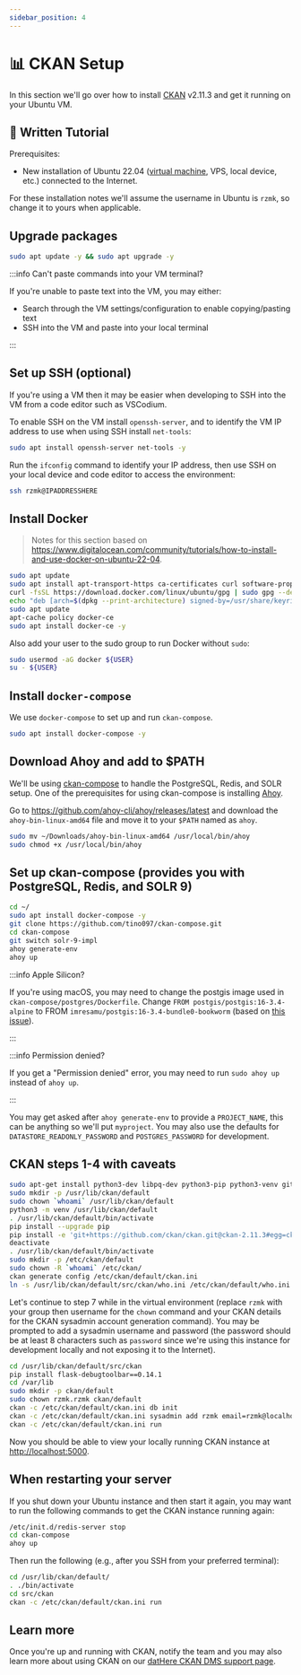 ```yaml
---
sidebar_position: 4
---
```


# 📊 CKAN Setup

In this section we'll go over how to install [CKAN](https://ckan.org) v2.11.3 and get it running on your Ubuntu VM.

## 📝 Written Tutorial

Prerequisites:

- New installation of Ubuntu 22.04 ([virtual machine](/onboarding/ubuntu-vm-setup), VPS, local device, etc.) connected to the Internet.

For these installation notes we'll assume the username in Ubuntu is `rzmk`, so change it to yours when applicable.

## Upgrade packages

```bash
sudo apt update -y && sudo apt upgrade -y
```

:::info Can't paste commands into your VM terminal?

If you're unable to paste text into the VM, you may either:

- Search through the VM settings/configuration to enable copying/pasting text
- SSH into the VM and paste into your local terminal

:::

## Set up SSH (optional)

If you're using a VM then it may be easier when developing to SSH into the VM from a code editor such as VSCodium.

To enable SSH on the VM install `openssh-server`, and to identify the VM IP address to use when using SSH install `net-tools`:

```bash
sudo apt install openssh-server net-tools -y
```

Run the `ifconfig` command to identify your IP address, then use SSH on your local device and code editor to access the environment:

```bash
ssh rzmk@IPADDRESSHERE
```


## Install Docker

> Notes for this section based on https://www.digitalocean.com/community/tutorials/how-to-install-and-use-docker-on-ubuntu-22-04.

```bash
sudo apt update
sudo apt install apt-transport-https ca-certificates curl software-properties-common -y
curl -fsSL https://download.docker.com/linux/ubuntu/gpg | sudo gpg --dearmor -o /usr/share/keyrings/docker-archive-keyring.gpg
echo "deb [arch=$(dpkg --print-architecture) signed-by=/usr/share/keyrings/docker-archive-keyring.gpg] https://download.docker.com/linux/ubuntu $(lsb_release -cs) stable" | sudo tee /etc/apt/sources.list.d/docker.list > /dev/null
sudo apt update
apt-cache policy docker-ce
sudo apt install docker-ce -y
```

Also add your user to the sudo group to run Docker without `sudo`:

```bash
sudo usermod -aG docker ${USER}
su - ${USER}
```

## Install `docker-compose`

We use `docker-compose` to set up and run `ckan-compose`.

```bash
sudo apt install docker-compose -y
```

<!--
## Install Docker Compose

> Notes for this section based on https://www.digitalocean.com/community/tutorials/how-to-install-and-use-docker-compose-on-ubuntu-22-04.

```bash
mkdir -p ~/.docker/cli-plugins/
curl -SL https://github.com/docker/compose/releases/download/v2.3.3/docker-compose-linux-x86_64 -o ~/.docker/cli-plugins/docker-compose
chmod +x ~/.docker/cli-plugins/docker-compose
docker compose version
```
-->

## Download Ahoy and add to $PATH

We'll be using [ckan-compose](https://github.com/tino097/ckan-compose) to handle the PostgreSQL, Redis, and SOLR setup. One of the prerequisites for using ckan-compose is installing [Ahoy](https://github.com/ahoy-cli/ahoy).

Go to https://github.com/ahoy-cli/ahoy/releases/latest and download the `ahoy-bin-linux-amd64` file and move it to your `$PATH` named as `ahoy`.

```bash
sudo mv ~/Downloads/ahoy-bin-linux-amd64 /usr/local/bin/ahoy
sudo chmod +x /usr/local/bin/ahoy
```

<!--
## Setup Git and Git Credential Manager

[Login to GitHub](https://github.com/login) on the VM and download the latest [Git Credential Manager `.deb` file from here](https://github.com/git-ecosystem/git-credential-manager/releases/latest) then in same folder as `.deb` file run:

```bash
# cd ~/Downloads
sudo dpkg -i <path-to-package>
git-credential-manager configure
git config --global credential.credentialStore "cache"
```
-->

## Set up ckan-compose (provides you with PostgreSQL, Redis, and SOLR 9)

```bash
cd ~/
sudo apt install docker-compose -y
git clone https://github.com/tino097/ckan-compose.git
cd ckan-compose
git switch solr-9-impl
ahoy generate-env
ahoy up
```

:::info Apple Silicon?

If you're using macOS, you may need to change the postgis image used in `ckan-compose/postgres/Dockerfile`. Change `FROM postgis/postgis:16-3.4-alpine` to FROM `imresamu/postgis:16-3.4-bundle0-bookworm` (based on [this issue](https://github.com/dathere/de-intern-guide/issues/29)).

:::

:::info Permission denied?

If you get a "Permission denied" error, you may need to run `sudo ahoy up` instead of `ahoy up`.

:::

You may get asked after `ahoy generate-env` to provide a `PROJECT_NAME`, this can be anything so we'll put `myproject`. You may also use the defaults for `DATASTORE_READONLY_PASSWORD` and `POSTGRES_PASSWORD` for development.

## CKAN steps 1-4 with caveats

```bash
sudo apt-get install python3-dev libpq-dev python3-pip python3-venv git-core redis-server -y
sudo mkdir -p /usr/lib/ckan/default
sudo chown `whoami` /usr/lib/ckan/default
python3 -m venv /usr/lib/ckan/default
. /usr/lib/ckan/default/bin/activate
pip install --upgrade pip
pip install -e 'git+https://github.com/ckan/ckan.git@ckan-2.11.3#egg=ckan[requirements]'
deactivate
. /usr/lib/ckan/default/bin/activate
sudo mkdir -p /etc/ckan/default
sudo chown -R `whoami` /etc/ckan/
ckan generate config /etc/ckan/default/ckan.ini
ln -s /usr/lib/ckan/default/src/ckan/who.ini /etc/ckan/default/who.ini
```

Let's continue to step 7 while in the virtual environment (replace `rzmk` with your group then username for the `chown` command and your CKAN details for the CKAN sysadmin account generation command). You may be prompted to add a sysadmin username and password (the password should be at least 8 characters such as `password` since we're using this instance for development locally and not exposing it to the Internet).

```bash
cd /usr/lib/ckan/default/src/ckan
pip install flask-debugtoolbar==0.14.1
cd /var/lib
sudo mkdir -p ckan/default
sudo chown rzmk.rzmk ckan/default
ckan -c /etc/ckan/default/ckan.ini db init
ckan -c /etc/ckan/default/ckan.ini sysadmin add rzmk email=rzmk@localhost name=rzmk
ckan -c /etc/ckan/default/ckan.ini run
```

Now you should be able to view your locally running CKAN instance at [http://localhost:5000](http://localhost:5000).

## When restarting your server

If you shut down your Ubuntu instance and then start it again, you may want to run the following commands to get the CKAN instance running again:

```bash
/etc/init.d/redis-server stop
cd ckan-compose
ahoy up
```

Then run the following (e.g., after you SSH from your preferred terminal):

```bash
cd /usr/lib/ckan/default/
. ./bin/activate
cd src/ckan
ckan -c /etc/ckan/default/ckan.ini run
```

## Learn more

Once you're up and running with CKAN, notify the team and you may also learn more about using CKAN on our [datHere CKAN DMS support page](https://support.dathere.com/support/solutions/154000118497).
